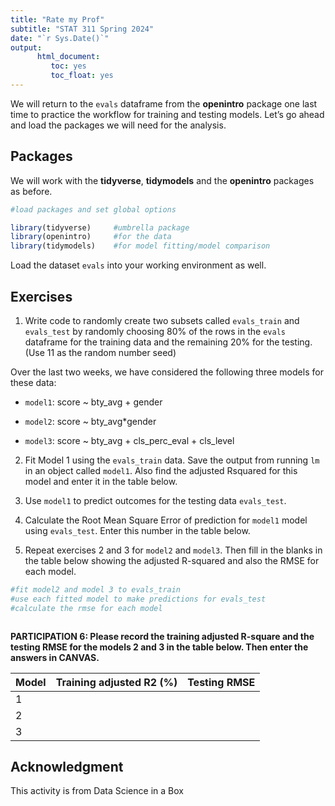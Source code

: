 ```yaml
---
title: "Rate my Prof"
subtitle: "STAT 311 Spring 2024"
date: "`r Sys.Date()`"
output:    
      html_document:
         toc: yes
         toc_float: yes
---
```



We will return to the `evals` dataframe from the **openintro** package one last time to practice the workflow for training and testing models. Let's go ahead and load the packages we will need for the analysis.

## Packages

We will work with the **tidyverse**, **tidymodels** and the **openintro** packages as before. 



```r
#load packages and set global options 

library(tidyverse)     #umbrella package 
library(openintro)     #for the data
library(tidymodels)    #for model fitting/model comparison   

```

Load the dataset `evals` into your working environment as well.

## Exercises 

1. Write code to randomly create two subsets called `evals_train` and `evals_test` by randomly choosing 80% of the rows in the `evals` dataframe for the training data and the remaining 20% for the testing. (Use 11 as the random number seed)


Over the last two weeks, we have considered the following three models for these data:

- `model1`: score ~ bty_avg + gender 

- `model2`: score ~ bty_avg*gender

- `model3`: score ~ bty_avg + cls_perc_eval + cls_level



2. Fit Model 1 using the `evals_train` data. Save the output from running `lm` in an object called `model1`. Also find the adjusted Rsquared for this model and enter it in the table below.


3. Use `model1` to predict outcomes for the testing data `evals_test`. 



4. Calculate the Root Mean Square Error of prediction for `model1` model using `evals_test`. Enter this number in the table below.



5. Repeat exercises 2 and 3 for `model2` and `model3`. Then fill in the blanks in the table below showing the adjusted R-squared and also the RMSE for each model.

```r
#fit model2 and model 3 to evals_train
#use each fitted model to make predictions for evals_test
#calculate the rmse for each model



```

**PARTICIPATION 6: Please record the training adjusted R-square and the testing RMSE for the models  2 and 3 in the table below. Then enter the answers in CANVAS. **

|Model | Training adjusted R2  (%)   | Testing RMSE
|----- | ----------------------------|-------------            
|1     |                             | 
|2     |                             | 
|3     |                             | 

 


## Acknowledgment

This activity is from Data Science in a Box